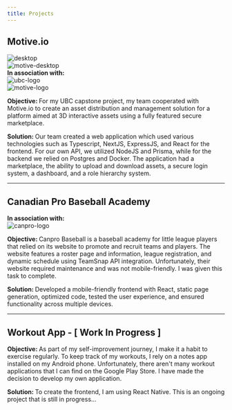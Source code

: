 ```yaml
---
title: Projects
---
```


<div mt="10"/>

## Motive.io

<div width="700px" height="400px" left="50px" position="relative" my="10">
    <img src="/projects/desktop.png" alt="desktop" layout="fill"/>
    <div width="530px" height="290px" position="absolute" left="85px" top="25px" justifyContent="center">
        <img src="/projects/motive/motive-desktop.gif" alt="motive-desktop" layout="fill"/>
    </div>
</div>
<div width="250px" textAlign="center" mx="auto" my="2">
    <strong>In association with: </strong>
    <div display="flex" flexDirection="row" alignItems="center" justifyContent="space-evenly" mt="2">
        <div width="80px" height="80px" position="relative">
            <img src="/projects/motive/ubc.png" alt="ubc-logo" layout="fill"/>
        </div>
        <div width="80px" height="80px" position="relative">
            <img src="/projects/motive/motive.png" alt="motive-logo" layout="fill"/>
        </div>
    </div>
</div>

<strong>Objective: </strong>
For my UBC capstone project, my team cooperated with Motive.io to create an asset distribution and management solution for a platform aimed at 3D interactive assets using a fully featured secure marketplace.
<div my="2"/>
<strong>Solution: </strong>
Our team created a web application which used various technologies such as Typescript, NextJS, ExpressJS, and React for the frontend. For our own API, we utilized NodeJS and Prisma, while for the backend we relied on Postgres and Docker. The application had a marketplace, the ability to upload and download assets, a secure login system, a dashboard, and a role hierarchy system.
        

<hr my="10"/>

## Canadian Pro Baseball Academy

<CanproCarousel my="10"/>

<div width="250px" textAlign="center" mx="auto" my="2">
    <strong>In association with: </strong>
    <div mt="2">
        <div width="106.7px" height="80px" position="relative" mx="auto">
            <img src="/projects/canpro/canpro-logo.png" alt="canpro-logo" layout="fill"/>
        </div>
    </div>
</div>

<strong>Objective: </strong>
Canpro Baseball is a baseball academy for little league players that relied on its website to promote and recruit teams and players. The website features a roster page and information, league registration, and dynamic schedule using TeamSnap API integration. Unfortunately, their website required maintenance and was not mobile-friendly. I was given this task to complete.
<div my="2"/>
<strong>Solution: </strong>
Developed a mobile-friendly frontend with React, static page generation, optimized code, tested the user experience, and ensured functionality across multiple devices.

<hr my="10"/>

## Workout App - [ Work In Progress ]

<WorkoutCarousel my="10"/>

<strong>Objective: </strong>
As part of my self-improvement journey, I make it a habit to exercise regularly. To keep track of my workouts, I rely on a notes app installed on my Android phone. Unfortunately, there aren't many workout applications that I can find on the Google Play Store. I have made the decision to develop my own application.
<div my="2"/>
<strong>Solution: </strong>
To create the frontend, I am using React Native. This is an ongoing project that is still in progress…
